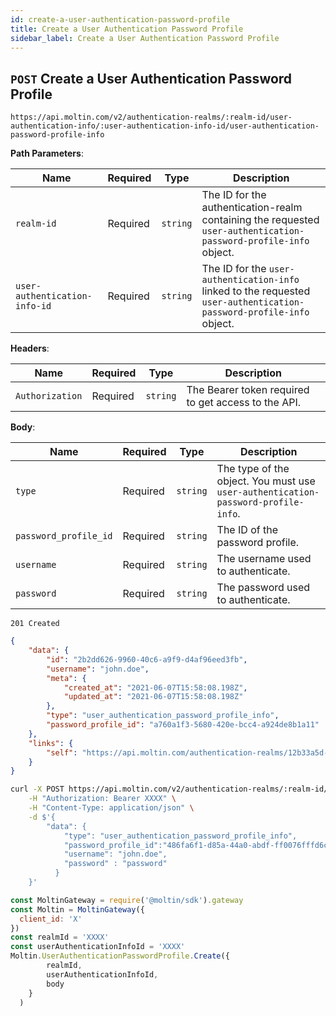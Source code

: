```yaml
---
id: create-a-user-authentication-password-profile
title: Create a User Authentication Password Profile
sidebar_label: Create a User Authentication Password Profile
---
```

## `POST` Create a User Authentication Password Profile

```http
https://api.moltin.com/v2/authentication-realms/:realm-id/user-authentication-info/:user-authentication-info-id/user-authentication-password-profile-info
```

<!--DOCUSAURUS_CODE_TABS-->

<!-- Request -->

**Path Parameters**:

| Name | Required | Type | Description |
| --- | --- | --- | --- |
| `realm-id` | Required | `string` | The ID for the authentication-realm containing the requested `user-authentication-password-profile-info` object. |
| `user-authentication-info-id` | Required | `string` | The ID for the `user-authentication-info` linked to the requested `user-authentication-password-profile-info` object. |

**Headers**:

| Name | Required | Type | Description |
| --- | --- | --- | --- |
| `Authorization` | Required | `string` | The Bearer token required to get access to the API.  |

**Body**:

| Name | Required | Type | Description |
| --- | --- | --- | --- |
| `type` | Required | `string` | The type of the object. You must use `user-authentication-password-profile-info`. |
| `password_profile_id` | Required | `string` | The ID of the password profile. |
| `username` | Required | `string` | The username used to authenticate. |
| `password` | Required | `string` | The password used to authenticate. |

<!-- Response -->

`201 Created`

```json
{
    "data": {
        "id": "2b2dd626-9960-40c6-a9f9-d4af96eed3fb",
        "username": "john.doe",
        "meta": {
            "created_at": "2021-06-07T15:58:08.198Z",
            "updated_at": "2021-06-07T15:58:08.198Z"
        },
        "type": "user_authentication_password_profile_info",
        "password_profile_id": "a760a1f3-5680-420e-bcc4-a924de8b1a11"
    },
    "links": {
        "self": "https://api.moltin.com/authentication-realms/12b33a5d-b536-47a8-987d-9cdba15f1647/user-authentication-info/a9dc5358-c3ee-44f9-a36c-3057213e750d/user-authentication-password-profile-info/2b2dd626-9960-40c6-a9f9-d4af96eed3fb"
    }
}
```

<!--END_DOCUSAURUS_CODE_TABS-->

<!--DOCUSAURUS_CODE_TABS-->

<!--cURL-->

```bash
curl -X POST https://api.moltin.com/v2/authentication-realms/:realm-id/user-authentication-info/:user-authentication-info-id/user-authentication-password-profile-info/ \
    -H "Authorization: Bearer XXXX" \
    -H "Content-Type: application/json" \
    -d $'{
        "data": {
            "type": "user_authentication_password_profile_info",
            "password_profile_id":"486fa6f1-d85a-44a0-abdf-ff0076fffd6c",
            "username": "john.doe",
            "password" : "password"
          }
    }'
```


<!--JavaScript SDK-->

```javascript
const MoltinGateway = require('@moltin/sdk').gateway
const Moltin = MoltinGateway({
  client_id: 'X'
})
const realmId = 'XXXX'
const userAuthenticationInfoId = 'XXXX'
Moltin.UserAuthenticationPasswordProfile.Create({
        realmId,
        userAuthenticationInfoId,
        body
    }
  )
```

<!--END_DOCUSAURUS_CODE_TABS-->

